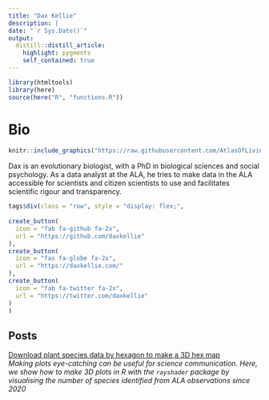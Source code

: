 ```yaml
---
title: "Dax Kellie"
description: |
date: "`r Sys.Date()`"
output: 
  distill::distill_article:
    highlight: pygments
    self_contained: true
---
```

```r
library(htmltools)
library(here)
source(here("R", "functions.R"))
```
# Bio
:::float-image
```r
knitr::include_graphics("https://raw.githubusercontent.com/AtlasOfLivingAustralia/ala-labs/main/images/people/dax.jpg")
```
Dax is an evolutionary biologist, with a PhD in biological sciences and social psychology. As a data analyst at the ALA, he tries to make data in the ALA accessible for scientists and citizen scientists to use and facilitates scientific rigour and transparency.
```r
tags$div(class = "row", style = "display: flex;",
         
create_button(
  icon = "fab fa-github fa-2x",
  url = "https://github.com/daxkellie"
),
create_button(
  icon = "fas fa-globe fa-2x",
  url = "https://daxkellie.com/"
),
create_button(
  icon = "fab fa-twitter fa-2x",
  url = "https://twitter.com/daxkellie"
)
)
```
:::
<h2>Posts</h2>

<a href='https://labs.ala.org.au/posts/2022-05-17_3d-map/'>Download plant species data by hexagon to make a 3D hex map\n</a><br><em>Making plots eye-catching can be useful for science communication. Here, we show how to make 3D plots in R with the `rayshader` package by visualising the number of species identified from ALA observations since 2020</em><br><br>

